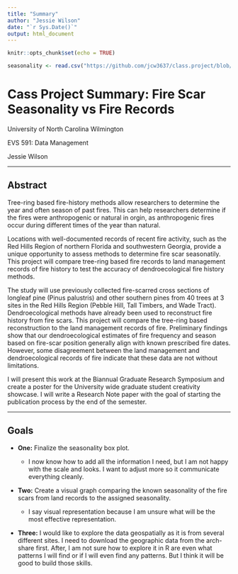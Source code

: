 ```yaml
---
title: "Summary"
author: "Jessie Wilson"
date: "`r Sys.Date()`"
output: html_document
---
```


```r
knitr::opts_chunk$set(echo = TRUE)

seasonality <- read.csv("https://github.com/jcw3637/class.project/blob/4f16445b427848b3b9734ed33002a07d84814c51/fire.scar_season.data_csv")


```

# **Cass Project Summary: Fire Scar Seasonality vs Fire Records** 

University of North Carolina Wilmington

EVS 591: Data Management

Jessie Wilson

------------------------------------------------------------------------

## **Abstract**

Tree-ring based fire-history methods allow researchers to determine the year and often season of past fires. This can help researchers determine if the fires were anthropogenic or natural in orgin, as anthropogenic fires occur during different times of the year than natural.

Locations with well-documented records of recent fire activity, such as the Red Hills Region of northern Florida and southwestern Georgia, provide a unique opportunity to assess methods to determine fire scar seasonatily. This project will compare tree-ring based fire records to land management records of fire history to test the accuracy of dendroecological fire history methods.

The study will use previously collected fire-scarred cross sections of longleaf pine (Pinus palustris) and other southern pines from 40 trees at 3 sites in the Red Hills Region (Pebble Hill, Tall Timbers, and Wade Tract). Dendroecological methods have already been used to reconstruct fire history from fire scars. This project will compare the tree-ring based reconstruction to the land management records of fire. Preliminary findings show that our dendroecological estimates of fire frequency and season based on fire-scar position generally align with known prescribed fire dates. However, some disagreement between the land management and dendroecological records of fire indicate that these data are not without limitations. 

I will present this work at the Biannual Graduate Research Symposium and create a poster for the University wide graduate student creativity showcase. I will write a Research Note paper with the goal of starting the publication process by the end of the semester.  

------------------------------------------------------------------------

## **Goals**

-   **One:** Finalize the seasonality box plot.

    -   I now know how to add all the information I need, but I am not happy with the scale and looks. I want to adjust more so it communicate everything cleanly.

-   **Two:** Create a visual graph comparing the known seasonality of the fire scars from land records to the assigned seasonality.

    -   I say visual representation because I am unsure what will be the most effective representation.

-   **Three:** I would like to explore the data geospatially as it is from several different sites. I need to download the geographic data from the arch-share first. After, I am not sure how to explore it in R are even what patterns I will find or if I will even find any patterns. But I think it will be good to build those skills.
